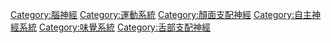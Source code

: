 {{catmain|顏面神經}}
{{commonscat|Nervus facialis|顏面神經}}

[[Category:腦神經|Category:腦神經]]
[[Category:運動系統|Category:運動系統]]
[[Category:顏面支配神經|Category:顏面支配神經]]
[[Category:自主神經系統|Category:自主神經系統]]
[[Category:味覺系統|Category:味覺系統]]
[[Category:舌部支配神經|Category:舌部支配神經]]